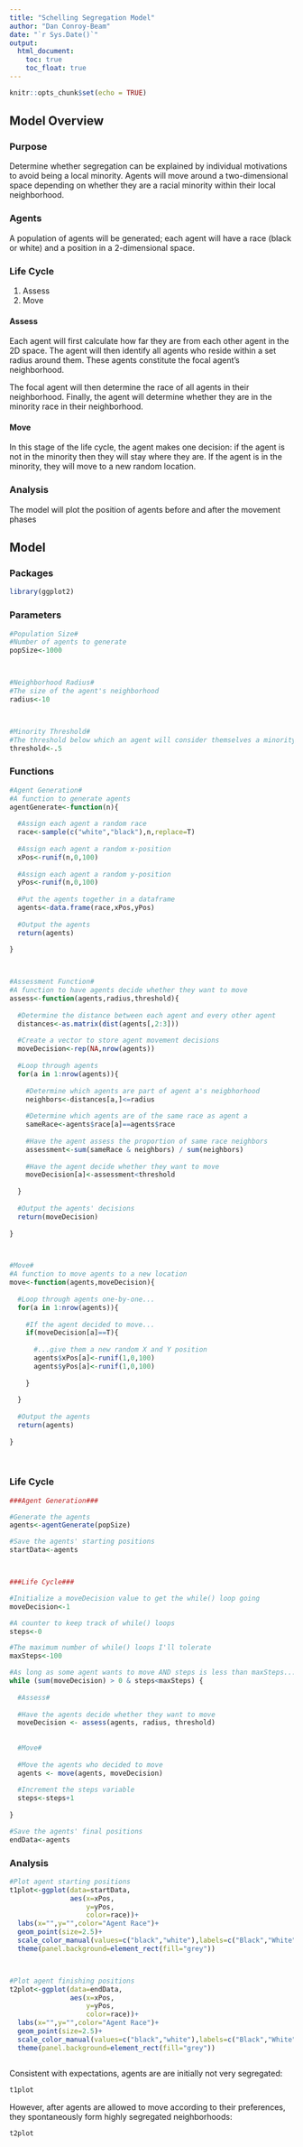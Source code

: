 ```yaml
---
title: "Schelling Segregation Model"
author: "Dan Conroy-Beam"
date: "`r Sys.Date()`"
output: 
  html_document:
    toc: true
    toc_float: true
---
```


```r
knitr::opts_chunk$set(echo = TRUE)
```

## Model Overview

### Purpose

Determine whether segregation can be explained by individual motivations to avoid being a local minority. Agents will move around a two-dimensional space depending on whether they are a racial minority within their local neighborhood.
 
### Agents

A population of agents will be generated; each agent will have a race (black or white) and a position in a 2-dimensional space.
 
### Life Cycle
 
1. Assess
2. Move
 
#### Assess

Each agent will first calculate how far they are from each other agent in the 2D space. The agent will then identify all agents who reside within a set radius around them. These agents constitute the focal agent's neighborhood.

The focal agent will then determine the race of all agents in their neighborhood. Finally, the agent will determine whether they are in the minority race in their neighborhood.

#### Move

In this stage of the life cycle, the agent makes one decision: if the agent is not in the minority then they will stay where they are. If the agent is in the minority, they will move to a new random location.
 
### Analysis

The model will plot the position of agents before and after the movement phases



## Model

### Packages

```r
library(ggplot2)
```



### Parameters

```r

#Population Size#
#Number of agents to generate
popSize<-1000



#Neighborhood Radius#
#The size of the agent's neighborhood
radius<-10



#Minority Threshold#
#The threshold below which an agent will consider themselves a minority
threshold<-.5

```



### Functions

```r

#Agent Generation#
#A function to generate agents
agentGenerate<-function(n){
  
  #Assign each agent a random race
  race<-sample(c("white","black"),n,replace=T)
  
  #Assign each agent a random x-position
  xPos<-runif(n,0,100)
  
  #Assign each agent a random y-position
  yPos<-runif(n,0,100)
  
  #Put the agents together in a dataframe
  agents<-data.frame(race,xPos,yPos)
  
  #Output the agents
  return(agents)
  
}



#Assessment Function#
#A function to have agents decide whether they want to move
assess<-function(agents,radius,threshold){
  
  #Determine the distance between each agent and every other agent
  distances<-as.matrix(dist(agents[,2:3]))
  
  #Create a vector to store agent movement decisions
  moveDecision<-rep(NA,nrow(agents))
  
  #Loop through agents
  for(a in 1:nrow(agents)){
    
    #Determine which agents are part of agent a's neigbhorhood
    neighbors<-distances[a,]<=radius
    
    #Determine which agents are of the same race as agent a
    sameRace<-agents$race[a]==agents$race
    
    #Have the agent assess the proportion of same race neighbors
    assessment<-sum(sameRace & neighbors) / sum(neighbors)
    
    #Have the agent decide whether they want to move
    moveDecision[a]<-assessment<threshold
    
  }
  
  #Output the agents' decisions
  return(moveDecision)
  
}



#Move#
#A function to move agents to a new location
move<-function(agents,moveDecision){
  
  #Loop through agents one-by-one...
  for(a in 1:nrow(agents)){
    
    #If the agent decided to move...
    if(moveDecision[a]==T){
      
      #...give them a new random X and Y position
      agents$xPos[a]<-runif(1,0,100)
      agents$yPos[a]<-runif(1,0,100)
      
    }
    
  }
  
  #Output the agents
  return(agents)
  
}
  
  
```



### Life Cycle

```r

###Agent Generation###

#Generate the agents
agents<-agentGenerate(popSize)

#Save the agents' starting positions
startData<-agents



###Life Cycle###

#Initialize a moveDecision value to get the while() loop going
moveDecision<-1

#A counter to keep track of while() loops
steps<-0

#The maximum number of while() loops I'll tolerate
maxSteps<-100

#As long as some agent wants to move AND steps is less than maxSteps...
while (sum(moveDecision) > 0 & steps<maxSteps) {
  
  #Assess#
  
  #Have the agents decide whether they want to move
  moveDecision <- assess(agents, radius, threshold)
  
  
  #Move#
  
  #Move the agents who decided to move
  agents <- move(agents, moveDecision)
  
  #Increment the steps variable
  steps<-steps+1
  
}

#Save the agents' final positions
endData<-agents

```



### Analysis

```r

#Plot agent starting positions
t1plot<-ggplot(data=startData,
               aes(x=xPos,
                   y=yPos,
                   color=race))+
  labs(x="",y="",color="Agent Race")+
  geom_point(size=2.5)+
  scale_color_manual(values=c("black","white"),labels=c("Black","White"))+
  theme(panel.background=element_rect(fill="grey"))



#Plot agent finishing positions
t2plot<-ggplot(data=endData,
               aes(x=xPos,
                   y=yPos,
                   color=race))+
  labs(x="",y="",color="Agent Race")+
  geom_point(size=2.5)+
  scale_color_manual(values=c("black","white"),labels=c("Black","White"))+
  theme(panel.background=element_rect(fill="grey"))



```


Consistent with expectations, agents are are initially not very segregated:

```r
t1plot
```

However, after agents are allowed to move according to their preferences, they spontaneously form highly segregated neighborhoods:

```r
t2plot
```

